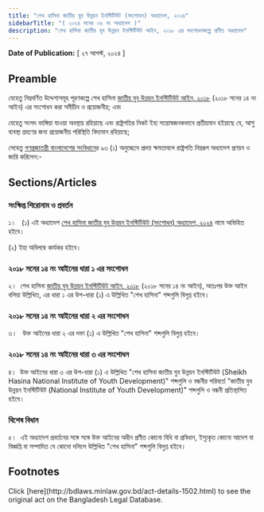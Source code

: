 ```yaml
---
title: "শেখ হাসিনা জাতীয় যুব উন্নয়ন ইনস্টিটিউট (সংশোধন) অধ্যাদেশ, ২০২৪"
sidebarTitle: "( ২০২৪ সনের ০৬ নং অধ্যাদেশ )"
description: "শেখ হাসিনা জাতীয় যুব উন্নয়ন ইনস্টিটিউট আইন, ২০১৮ এর সংশোধনকল্পে প্রণীত অধ্যাদেশ"
---
```


**Date of Publication:** [ ২৭ আগস্ট, ২০২৪ ]

## Preamble

যেহেতু নিম্নবর্ণিত উদ্দেশ্যসমূহ পূরণকল্পে শেখ হাসিনা [জাতীয় যুব উন্নয়ন ইনস্টিটিউট আইন, ২০১৮](/act-1234.html "জাতীয় যুব উন্নয়ন ইনস্টিটিউট আইন, ২০১৮") (২০১৮ সনের ১৪ নং আইন) এর সংশোধন করা সমীচীন ও প্রয়োজনীয়; এবং

যেহেতু সংসদ ভাঙ্গিয়া যাওয়া অবস্থায় রহিয়াছে এবং রাষ্ট্রপতির নিকট ইহা সন্তোষজনকভাবে প্রতীয়মান হইয়াছে যে, আশু ব্যবস্থা গ্রহণের জন্য প্রয়োজনীয় পরিস্থিতি বিদ্যমান রহিয়াছে;

সেহেতু [গণপ্রজাতন্ত্রী বাংলাদেশের সংবিধান](/act-957.html "গণপ্রজাতন্ত্রী বাংলাদেশের সংবিধান")ের ৯৩ (১) অনুচ্ছেদে প্রদত্ত ক্ষমতাবলে রাষ্ট্রপতি নিম্নরূপ অধ্যাদেশ প্রণয়ন ও জারি করিলেন:-

## Sections/Articles

### সংক্ষিপ্ত শিরোনাম ও প্রবর্তন

১।   (১) এই অধ্যাদেশ [শেখ হাসিনা জাতীয় যুব উন্নয়ন ইনস্টিটিউট (সংশোধন) অধ্যাদেশ, ২০২৪](/act-1502.html "শেখ হাসিনা জাতীয় যুব উন্নয়ন ইনস্টিটিউট (সংশোধন) অধ্যাদেশ, ২০২৪") নামে অভিহিত হইবে।

(২) ইহা অবিলম্বে কার্যকর হইবে।

### ২০১৮ সনের ১৪ নং আইনের ধারা ১ এর সংশোধন

২।  শেখ হাসিনা [জাতীয় যুব উন্নয়ন ইনস্টিটিউট আইন, ২০১৮](/act-1234.html "জাতীয় যুব উন্নয়ন ইনস্টিটিউট আইন, ২০১৮") (২০১৮ সনের ১৪ নং আইন), অতঃপর উক্ত আইন বলিয়া উল্লিখিত, এর ধারা ১ এর উপ-ধারা (১) এ উল্লিখিত "শেখ হাসিনা" শব্দগুলি বিলুপ্ত হইবে।

### ২০১৮ সনের ১৪ নং আইনের ধারা ২ এর সংশোধন

৩।   উক্ত আইনের ধারা ২ এর দফা (১) এ উল্লিখিত "শেখ হাসিনা" শব্দগুলি বিলুপ্ত হইবে।

### ২০১৮ সনের ১৪ নং আইনের ধারা ৩ এর সংশোধন

৪।  উক্ত আইনের ধারা ৩ এর উপ-ধারা (১) এ উল্লিখিত "শেখ হাসিনা জাতীয় যুব উন্নয়ন ইনস্টিটিউট (Sheikh Hasina National Institute of Youth Development)" শব্দগুলি ও বন্ধনীর পরিবর্তে "জাতীয় যুব উন্নয়ন ইনস্টিটিউট (National Institute of Youth Development)" শব্দগুলি ও বন্ধনী প্রতিস্থাপিত হইবে।

### বিশেষ বিধান

৫।  এই অধ্যাদেশ প্রবর্তনের সঙ্গে সঙ্গে উক্ত আইনের অধীন প্রণীত কোনো বিধি বা প্রবিধান, ইস্যুকৃত কোনো আদেশ বা বিজ্ঞপ্তি বা সম্পাদিত যে কোনো দলিলে উল্লিখিত "শেখ হাসিনা" শব্দগুলি বিলুপ্ত হইবে।

## Footnotes

<Note>
  Click [here](http://bdlaws.minlaw.gov.bd/act-details-1502.html) to see the original act on the Bangladesh Legal Database.
</Note>
